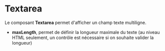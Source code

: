 # Textarea

Le composant **Textarea** permet d'afficher un champ texte multiligne.

- **maxLength**, permet de définir la longueur maximale du texte (au niveau HTML seulement, un contrôle est nécessaire si on souhaite valider la longueur)


<FormExample source={source} />
